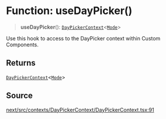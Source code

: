 # Function: useDayPicker()

> **useDayPicker**(): [`DayPickerContext`](/api/next/interfaces/DayPickerContext.mdx)\<[`Mode`](/api/next/type-aliases/Mode.mdx)\>

Use this hook to access to the DayPicker context within Custom Components.

## Returns

[`DayPickerContext`](/api/next/interfaces/DayPickerContext.mdx)\<[`Mode`](/api/next/type-aliases/Mode.mdx)\>

## Source

[next/src/contexts/DayPickerContext/DayPickerContext.tsx:91](https://github.com/gpbl/react-day-picker/blob/86f49ff11/next/src/contexts/DayPickerContext/DayPickerContext.tsx#L91)
